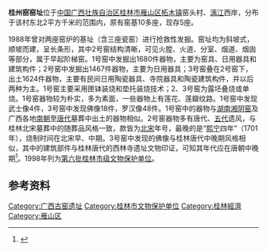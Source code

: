 '''桂州窑窑址'''位于[[中国|中国]][[广西壮族自治区|广西壮族自治区]][[桂林市|桂林市]][[雁山区|雁山区]][[柘木镇|柘木镇]]窑头村、[[漓江|漓江]]西岸，分布于该村东北2平方千米的范围内，原有窑基10多座，现存5座。

1988年曾对两座窑炉的基址（含三座瓷窑）进行抢救性发掘。窑址均为斜坡式，顺坡而建，呈长条形，其中2号窑结构清晰，可见火膛、火道、分室、烟道、烟囱等部分，属于早起阶梯窑。1号窑中发掘出1680件器物，主要为窑具、日用器具和建筑构件；2号窑中发掘出1467件器物，主要为日用器具；3号窑叠在2号窑下，出土1624件器物，主要有民间日用陶瓷器具、寺院器具和陶瓷建筑构件，并以后两种为主。1号窑主要采用匣钵装烧和垫托装烧技术；2、3号窑为露坯叠烧或单烧。1号窑器物较为朴实，多为素面，一些器物上有莲花、莲瓣纹路。1号窑中发现武士像4件，3号窑中发现佛像18件，罗汉像48件。1号窑中的器物与[[湖南|湖南]][[湘阴窑|湘阴窑]]及广西各地[[南朝|南朝]]至[[唐代|唐代]]墓葬中出土的器物相似。2号窑器物多有唐代、[[五代|五代]]遗风，与桂林北宋墓葬中的随葬品风格一致，款皆为[[北宋|北宋]]年号，最晚的是“[[熙宁|熙宁]]四年”（1701年），烧制时间在北宋早、中期。3号窑中发现的佛像与桂林唐代中晚期风格相似，其中的建筑部件与桂林唐代的西林寺遗址文物印证，可知其年代应在唐朝中晚期<ref>{{Cite web |url=http://www.gxdqw.com/bin/mse.exe?seachword=&K=b&A=10&rec=209&run=13 |title=文物志·第一章 古遗址、古墓葬·第一节 古遗址 |accessdate=2012-03-03 |archive-date=2016-03-04 |archive-url=https://web.archive.org/web/20160304133002/http://www.gxdqw.com/bin/mse.exe?seachword=&K=b&A=10&rec=209&run=13 |dead-url=yes }}</ref>。1998年列为[[桂林市各级文物保护单位列表#第六批|第六批桂林市级文物保护单位]]。

==参考资料==
{{reflist}}

[[Category:广西古窑遗址|Category:广西古窑遗址]]
[[Category:桂林市文物保护单位|Category:桂林市文物保护单位]]
[[Category:桂林經濟|Category:桂林經濟]]
[[Category:雁山区|Category:雁山区]]